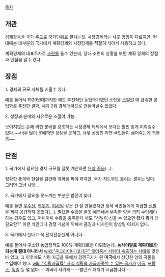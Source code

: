 [[목차]]
== 개관 ==
[[경제]]활동을 국가 주도로 국가단위로 펼치는것. [[시장경제]]와는 사뭇 방향이 다르지만, 현대에는 대부분의 국가에서 계획경제와 시장경제를 적절히 섞어서 사용하고 있다.

계획경제의 대표주자로 [[소련]]를 들수 있는데, 당대 소련의 상황을 보면 계획 경제의 장점과 단점을 알수 있다.

== 장점 ==
1. 경제의 규모 자체를 키울수 있다.

예를 들어서 1920년대까지만 해도 후진적인 농업국가였던 소련을 [[스탈린]] 때 급속한 공업화를 추진한 결과, 세계 2위 경제대국으로 만들어낼수 있었다.

2. 성장과 분배의 자유로운 조절이 가능.

보이지않는 손에 의한 분배를 강조하는 시장경제 체제에서 보다는 훨씬 쉽게 이뤄질수 있다.~~너무 많이 분배하면 성장을 못하고, 너무 성장만 하면 국민들이 굶어죽는게 복불복~~

== 단점 ==
1. 국가에서 필요한 경제 규모를 잘못 계산하면 [[으앙 죽음]](...).

정확한 통계와 현실을 감안해 계획을 짜야 하지만, 국가 지도부도 틀리는 경우는 많다. 그러면 그냥 시망...

2. 국가에서 필요를 못느끼는 부분은 발전이 늦다.

예를 들면 [[우주선]], [[핵무기]], [[미사일]] 같은 건 잘 만들었지만 정작 국민들에게 지급할 [[신발]]을 제때 공급하지 못했다(...). 필요한 수량을 잘못 예측해서 부족한 양을 급히 수입해야 하는 경우도 있고, 어찌어찌 수량을 충족한다 해도 "신발이 신을 수 있으면 됐지 뭐가 더 필요함?" 이런 식인데다 경쟁 개념이 약해서 품질과 디자인이 향상될 여지가 없다.

3. 국가에서 한다고 꼭 전지전능한게 아니다...

예를 들어서 구소련 농업정책도 100% 계획대로만 이뤄졌는데, '''농사야말로 계획대로만 되는게 절대 아니라서''' [[wiki:"우크라이나 대기근" 굶어죽는 사람이 속출하는 사태]]를 맞은바 있고, 그 이후에도 식량 자급을 못해서 경쟁국가가 된 '''미국'''에서 상당한 양의 곡물을 수입해야 했다. [[wiki:"식량자급률" 사실 식량을 자급자족할 수 있는 국가]]가 [[미국]], [[프랑스]], [[독일]] 등 몇 없다. --미국이 사기캐-- --밸런스 패치가 시급합니다.--
